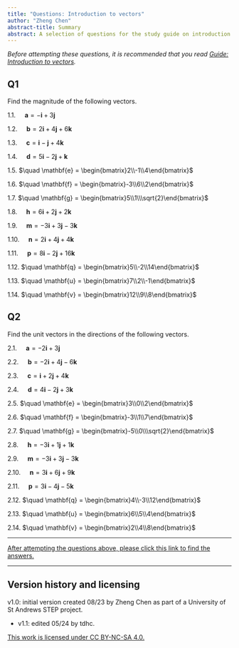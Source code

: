 ```yaml
---
title: "Questions: Introduction to vectors"
author: "Zheng Chen"
abstract-title: Summary
abstract: A selection of questions for the study guide on introduction to vectors.
---
```


*Before attempting these questions, it is recommended that you read [Guide: Introduction to vectors](../studyguides/introductiontovectors.qmd).*

<!-- ## Q1 {.unnumbered} -->

<!-- Are these vectors parallel? -->

<!-- 1.1. $\overrightarrow{AB}=\begin{bmatrix}3\\1\end{bmatrix}$ and $\overrightarrow{CD}=\begin{bmatrix}6\\2\end{bmatrix}$ -->

<!-- 1.2. $\overrightarrow{EF}=\begin{bmatrix}2x\\-y\end{bmatrix}$ and $\overrightarrow{MN}=\begin{bmatrix}6x\\-3y\end{bmatrix}$ -->

<!-- 1.3. $\overrightarrow{PQ}=\begin{bmatrix}2\\-1\end{bmatrix}$ and $\overrightarrow{BC}=\begin{bmatrix}8\\-4\end{bmatrix}$ -->

<!-- 1.4. $\overrightarrow{DE}=\begin{bmatrix}4\\2\\0\end{bmatrix}$ and $\overrightarrow{BC}=\begin{bmatrix}8\\-4\\0\end{bmatrix}$ -->

<!-- 1.5. $\overrightarrow{MO}=\begin{bmatrix}6\\8\\10\end{bmatrix}$ and $\overrightarrow{AC}=\begin{bmatrix}-3\\-4\\-5\end{bmatrix}$ -->


## Q1 {-}

Find the magnitude of the following vectors.

1.1. $\quad \mathbf{a} = -\mathbf{i} + 3\mathbf{j}$

1.2. $\quad \mathbf{b} = 2\mathbf{i}+4\mathbf{j}+6\mathbf{k}$

1.3. $\quad \mathbf{c} = \mathbf{i}-\mathbf{j}+4\mathbf{k}$

1.4. $\quad \mathbf{d} = 5\mathbf{i}-2\mathbf{j}+\mathbf{k}$

1.5. $\quad \mathbf{e} = \begin{bmatrix}2\\-1\\4\end{bmatrix}$

1.6. $\quad \mathbf{f} = \begin{bmatrix}-3\\6\\2\end{bmatrix}$

1.7. $\quad \mathbf{g} = \begin{bmatrix}5\\1\\\sqrt{2}\end{bmatrix}$

1.8. $\quad \mathbf{h} = 6\mathbf{i}+2\mathbf{j}+2\mathbf{k}$

1.9. $\quad \mathbf{m} = -3\mathbf{i}+3\mathbf{j}-3\mathbf{k}$

1.10. $\quad \mathbf{n} = 2\mathbf{i}+4\mathbf{j}+4\mathbf{k}$

1.11. $\quad \mathbf{p} = 8\mathbf{i}-2\mathbf{j}+16\mathbf{k}$

1.12. $\quad \mathbf{q} = \begin{bmatrix}5\\-2\\14\end{bmatrix}$

1.13. $\quad \mathbf{u} = \begin{bmatrix}7\\2\\-1\end{bmatrix}$

1.14. $\quad \mathbf{v} = \begin{bmatrix}12\\9\\8\end{bmatrix}$


## Q2 {-}

Find the unit vectors in the directions of the following vectors.

2.1. $\quad \mathbf{a} = -2\mathbf{i} + 3\mathbf{j}$

2.2. $\quad \mathbf{b} = -2\mathbf{i}+4\mathbf{j}-6\mathbf{k}$

2.3. $\quad \mathbf{c} = \mathbf{i}+2\mathbf{j}+4\mathbf{k}$

2.4. $\quad \mathbf{d} = 4\mathbf{i}-2\mathbf{j}+3\mathbf{k}$

2.5. $\quad \mathbf{e} = \begin{bmatrix}3\\0\\2\end{bmatrix}$

2.6. $\quad \mathbf{f} = \begin{bmatrix}-3\\1\\7\end{bmatrix}$

2.7. $\quad \mathbf{g} = \begin{bmatrix}-5\\0\\\sqrt{2}\end{bmatrix}$

2.8. $\quad \mathbf{h} = -3\mathbf{i}+1\mathbf{j}+1\mathbf{k}$

2.9. $\quad \mathbf{m} = -3\mathbf{i}+3\mathbf{j}-3\mathbf{k}$

2.10. $\quad \mathbf{n} = 3\mathbf{i}+6\mathbf{j}+9\mathbf{k}$

2.11. $\quad \mathbf{p} = 3\mathbf{i}-4\mathbf{j}-5\mathbf{k}$

2.12. $\quad \mathbf{q} = \begin{bmatrix}4\\-3\\12\end{bmatrix}$

2.13. $\quad \mathbf{u} = \begin{bmatrix}6\\5\\4\end{bmatrix}$

2.14. $\quad \mathbf{v} = \begin{bmatrix}2\\4\\8\end{bmatrix}$


---

[After attempting the questions above, please click this link to find the answers.](../answers/as-introductiontovectors.qmd)

---

## Version history and licensing {-}

v1.0: initial version created 08/23 by Zheng Chen as part of a University of St Andrews STEP project.

  - v1.1: edited 05/24 by tdhc.

[This work is licensed under CC BY-NC-SA 4.0.](https://creativecommons.org/licenses/by-nc-sa/4.0/?ref=chooser-v1)
